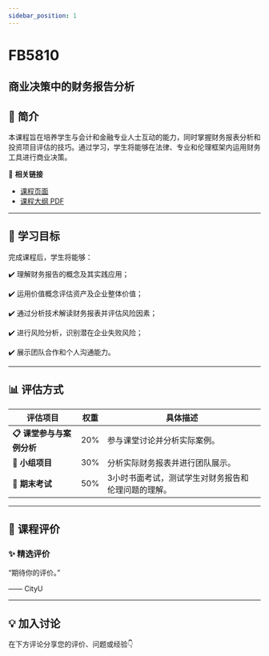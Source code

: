 ```yaml
---
sidebar_position: 1
---
```


# FB5810
## 商业决策中的财务报告分析

## **📘 简介**
本课程旨在培养学生与会计和金融专业人士互动的能力，同时掌握财务报表分析和投资项目评估的技巧。通过学习，学生将能够在法律、专业和伦理框架内运用财务工具进行商业决策。

🔗 **相关链接**
- [课程页面](https://www.cityu.edu.hk/catalogue/pg/202425/course/FB5810.htm)
- [课程大纲 PDF](https://www.cityu.edu.hk/catalogue/pg/202425/course/FB5810.pdf)

---

## **🎯 学习目标**

完成课程后，学生将能够：


✔️ 理解财务报告的概念及其实践应用；

✔️ 运用价值概念评估资产及企业整体价值；

✔️ 通过分析技术解读财务报表并评估风险因素；

✔️ 进行风险分析，识别潜在企业失败风险；

✔️ 展示团队合作和个人沟通能力。

---

## **📊 评估方式**

| **评估项目**                | **权重** | **具体描述**                                                                                     |
|----------------------------|---------|-----------------------------------------------------------------------------------------------|
| **📋 课堂参与与案例分析**     | 20%     | 参与课堂讨论并分析实际案例。                                                                    |
| **📝 小组项目**              | 30%     | 分析实际财务报表并进行团队展示。                                                                |
| **📄 期末考试**              | 50%     | 3小时书面考试，测试学生对财务报告和伦理问题的理解。                                              |

---

## **💬 课程评价**

### ✨ **精选评价**
<div className={commentStyles.commentBox}>
    <p className={commentStyles.commentText}>
        “期待你的评价。”
    </p>
    <p className={commentStyles.commentAuthor}>—— CityU</p>
</div>

---

## **💡 加入讨论**

在下方评论分享您的评价、问题或经验👇
<Utterances />
